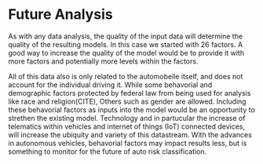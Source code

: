 # Future Analysis

As with any data analysis, the quality of the input data will determine the quality of the resulting models. In this case we started with 26 factors. A good way to increase the quality of the model would be to provide it with more factors and potentially more levels within the factors.

All of this data also is only related to the automobeile itself, and does not account for the individual driving it. While some behavorial and demographic factors protected by federal law from being used for analysis like race and religion(CITE), Others such as gender are allowed. Including these behavorial factors as inputs into the model would be an opportunity to strethen the existing model. Technology and in partucular the increase of telematics within vehicles and internet of things (IoT) connected devices, will increase the ubiquity and variety of this datastream. With the advances in autonomous vehicles, behavorial factors may impact results less, but is something to monitor for the future of auto risk classification.
